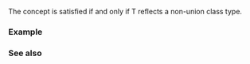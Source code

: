 {{cpp/experimental/reflect/title|Class}}
{{cpp/experimental/reflect/navbar}}
{{ddcl | since=reflection_ts | header=experimental/reflect | 1=
template&lt; class T &gt;
concept Class = Record&lt;T&gt; &amp;&amp; /* see below */;
}}

The {{tt|Class}} concept is satisfied if and only if T reflects a non-union class type.

===Example===
{{todo|examples}}

===See also===
{{todo|templatization}}